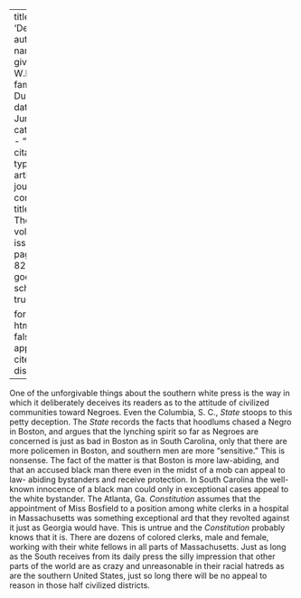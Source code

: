 
---
title: 'Deception'
author:
  - name:
      given: W.E.B.
      family: Du Bois
date: Jun. 1916
categories: 
  - ""
citation: 
  type: article-journal
  container-title: The Crisis
  volume: 12
  issue: 2
  page: 81-82
google-scholar: true

format:
  html:
    toc: false
    appendix-cite-as: display
---



One of the unforgivable things about the southern white press is the
way in which it deliberately deceives its readers as to the attitude of civilized communities toward Negroes. Even
the Columbia, S. C., *State* stoops to this petty deception. The *State*
records the facts that hoodlums chased a Negro in Boston, and argues
that the lynching spirit so far as Negroes are concerned is just as bad
in Boston as in South Carolina, only that there are more policemen in
Boston, and southern men are more "sensitive." This is nonsense. The
fact of the matter is that Boston is more law-abiding, and that an
accused black man there even in the midst of a mob can appeal to law-
abiding bystanders and receive protection. In South Carolina the well-
known innocence of a black man could only in exceptional cases appeal to
the white bystander. The Atlanta, Ga. *Constitution* assumes that the
appointment of Miss Bosfield to a position among white clerks in a
hospital in Massachusetts was something exceptional ard that they revolted against it just as Georgia would have. This is untrue and the
*Constitution* probably knows that it is. There are dozens of colored
clerks, male and female, working with their white fellows in all parts
of Massachusetts. Just as long as the South receives from its daily
press the silly impression that other parts of the world are as crazy
and unreasonable in their racial hatreds as are the southern United
States, just so long there will be no appeal to reason in those half
civilized districts.

